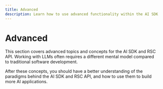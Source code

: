 ```yaml
---
title: Advanced
description: Learn how to use advanced functionality within the AI SDK and RSC API.
---
```


# Advanced

This section covers advanced topics and concepts for the AI SDK and RSC API. Working with LLMs often requires a different mental model compared to traditional software development. 

After these concepts, you should have a better understanding of the paradigms behind the AI SDK and RSC API, and how to use them to build more AI applications.

